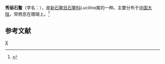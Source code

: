 {{Speciesbox
| taxon = Lucilina amanda
| binomial_authority = [[约翰尼斯·提艾利|Thiele]]
}}
'''秀丽石鳖'''（学名：''{{lang|la|Lucilina amanda}}''），是[[新石鳖目|新石鳖目]][[石鳖科|石鳖科]]''Lucilina''属的一种。主要分布于[[中国大陆|中国大陆]]，常栖息在珊瑚上。<ref>{{cite web|url=http://shell.sinica.edu.tw/chinese/shellbase_detail.php?science_no=3543|title=国际贝库：秀丽石鳖|publisher=台湾贝类资料库|accessdate=2009-08-11}}</ref>

== 参考文献 ==
{{reflist}}
{{Taxonbar|from=Q3798771}}

[[Category:石鳖科|X]]